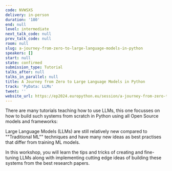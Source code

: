 ```yaml
---
code: NVWSXS
delivery: in-person
duration: '180'
end: null
level: intermediate
next_talk_code: null
prev_talk_code: null
room: null
slug: a-journey-from-zero-to-large-language-models-in-python
speakers: []
start: null
state: confirmed
submission_type: Tutorial
talks_after: null
talks_in_parallel: null
title: A Journey from Zero to Large Language Models in Python
track: 'PyData: LLMs'
tweet: ''
website_url: https://ep2024.europython.eu/session/a-journey-from-zero-to-large-language-models-in-python
---
```


There are many tutorials teaching how to use LLMs, this one focusses on how to build such systems from scratch in Python using all Open Source models and frameworks:

Large Language Models (LLMs) are still relatively new compared to ""Traditional ML"" techniques and have many new ideas as best practises that differ from training ML models.

In this workshop, you will learn the tips and tricks of creating and fine-tuning LLMs along with implementing cutting edge ideas of building these systems from the best research papers.
